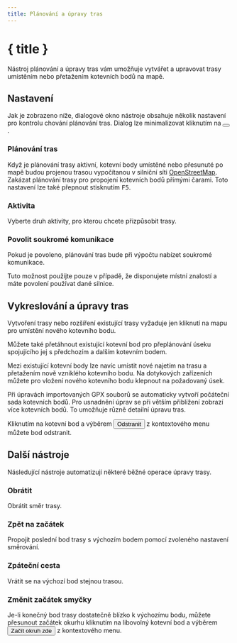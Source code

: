 ```yaml
---
title: Plánování a úpravy tras
---
```


<script>
</script>

# <Pencil size="24" class="inline-block" style="margin-bottom: 5px" /> { title }

Nástroj plánování a úpravy tras vám umožňuje vytvářet a upravovat trasy umístěním nebo přetažením kotevních bodů na mapě.

## Nastavení

Jak je zobrazeno níže, dialogové okno nástroje obsahuje několik nastavení pro kontrolu chování plánování tras.
Dialog lze minimalizovat kliknutím na <button><SquareArrowUpLeft size="16" class="inline-block" style="margin-bottom: 2px" /></button>.

<div class="flex flex-row justify-center">
    <Routing minimizable={false} class="text-foreground p-3 border rounded-md shadow-lg" />
</div>

### <Route size="16" class="inline-block" style="margin-bottom: 2px" /> Plánování tras

Když je plánování trasy aktivní, kotevní body umístěné nebo přesunuté po mapě budou projenou trasou vypočítanou v silniční síti <a href="https://www.openstreetmap.org" target="_blank">OpenStreetMap</a>.
Zakázat plánování trasy pro propojení kotevních bodů přímými čarami.
Toto nastavení lze také přepnout stisknutím <kbd>F5</kbd>.

### <Bike size="16" class="inline-block" style="margin-bottom: 2px" /> Aktivita

Vyberte druh aktivity, pro kterou chcete přizpůsobit trasy.

### <TriangleAlert size="16" class="inline-block" style="margin-bottom: 2px" />Povolit soukromé komunikace

Pokud je povoleno, plánování tras bude při výpočtu nabízet soukromé komunikace.

<DocsNote type="warning">

Tuto možnost použijte pouze v případě, že disponujete místní znalostí a máte povolení používat dané silnice.

</DocsNote>

## Vykreslování a úpravy tras

Vytvoření trasy nebo rozšíření existující trasy vyžaduje jen kliknutí na mapu pro umístění nového kotevního bodu.

Můžete také přetáhnout existující kotevní bod pro přeplánování úseku spojujícího jej s předchozím a dalším kotevním bodem.

Mezi existující kotevní body lze navíc umístit nové najetím na trasu a přetažením nově vzniklého kotevního bodu.
Na dotykových zařízeních můžete pro vložení nového kotevního bodu klepnout na požadovaný úsek.

<DocsNote>

Při úpravách importovaných GPX souborů se automaticky vytvoří počáteční sada kotevních bodů.
Pro usnadnění úprav se při větším přiblížení zobrazí více kotevních bodů.
To umožňuje různě detailní úpravu tras.

</DocsNote>

Kliknutím na kotevní bod a výběrem <button><Trash2 size="16" class="inline-block" style="margin-bottom: 4px" /> Odstranit</button> z kontextového menu můžete bod odstranit.

<DocsImage src="tools/routing" alt="Kotevní body vám umožní snadno upravit trasu." />

## Další nástroje

Následující nástroje automatizují některé běžné operace úpravy trasy.

### <ArrowRightLeft size="16" class="inline-block" style="margin-bottom: 2px" /> Obrátit

Obrátit směr trasy.

### <Home size="16" class="inline-block" style="margin-bottom: 2px" /> Zpět na začátek

Propojit poslední bod trasy s výchozím bodem pomocí zvoleného nastavení směrování.

### <Repeat size="16" class="inline-block" style="margin-bottom: 2px" /> Zpáteční cesta

Vrátit se na výchozí bod stejnou trasou.

### <CirclePlay size="16" class="inline-block" style="margin-bottom: 2px" /> Změnit začátek smyčky

Je-li konečný bod trasy dostatečně blízko k výchozímu bodu, můžete přesunout začátek okurhu kliknutím na libovolný kotevní bod a výběrem <button><CirclePlay size="16" class="inline-block" style="margin-bottom: 2px" /> Začít okruh zde</button> z kontextového menu.
